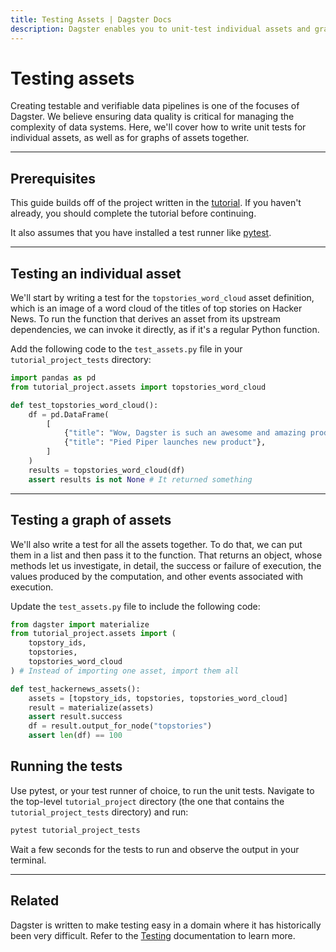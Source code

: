 ```yaml
---
title: Testing Assets | Dagster Docs
description: Dagster enables you to unit-test individual assets and graphs of assets
---
```


# Testing assets

Creating testable and verifiable data pipelines is one of the focuses of Dagster. We believe ensuring data quality is critical for managing the complexity of data systems. Here, we'll cover how to write unit tests for individual assets, as well as for graphs of assets together.

---

## Prerequisites

This guide builds off of the project written in the [tutorial](/tutorial). If you haven't already, you should complete the tutorial before continuing.

It also assumes that you have installed a test runner like [pytest](https://docs.pytest.org/en/stable/).

---

## Testing an individual asset

We'll start by writing a test for the `topstories_word_cloud` asset definition, which is an image of a word cloud of the titles of top stories on Hacker News. To run the function that derives an asset from its upstream dependencies, we can invoke it directly, as if it's a regular Python function.

Add the following code to the `test_assets.py` file in your `tutorial_project_tests` directory:

```python
import pandas as pd
from tutorial_project.assets import topstories_word_cloud

def test_topstories_word_cloud():
    df = pd.DataFrame(
        [
            {"title": "Wow, Dagster is such an awesome and amazing product. I can't wait to use it!"},
            {"title": "Pied Piper launches new product"},
        ]
    )
    results = topstories_word_cloud(df)
    assert results is not None # It returned something
```

---

## Testing a graph of assets

We'll also write a test for all the assets together. To do that, we can put them in a list and then pass it to the <PyObject object="materialize" /> function. That returns an <PyObject object="ExecuteInProcessResult" /> object, whose methods let us investigate, in detail, the success or failure of execution, the values produced by the computation, and other events associated with execution.

Update the `test_assets.py` file to include the following code:

```python
from dagster import materialize
from tutorial_project.assets import (
    topstory_ids,
    topstories,
    topstories_word_cloud
) # Instead of importing one asset, import them all

def test_hackernews_assets():
    assets = [topstory_ids, topstories, topstories_word_cloud]
    result = materialize(assets)
    assert result.success
    df = result.output_for_node("topstories")
    assert len(df) == 100
```

## Running the tests

Use pytest, or your test runner of choice, to run the unit tests. Navigate to the top-level `tutorial_project` directory (the one that contains the `tutorial_project_tests` directory) and run:

```bash
pytest tutorial_project_tests
```

Wait a few seconds for the tests to run and observe the output in your terminal.

---

## Related
Dagster is written to make testing easy in a domain where it has historically been very difficult. Refer to the [Testing](/concepts/testing) documentation to learn more.

